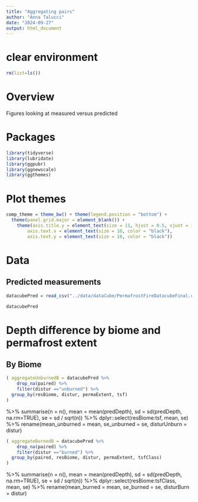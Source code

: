 ```yaml
---
title: "Aggregating pairs"
author: "Anna Talucci"
date: "2024-09-27"
output: html_document
---
```


# clear environment
```r
rm(list=ls())
```

# Overview
Figures looking at measured versus predicted


# Packages

```r
library(tidyverse)
library(lubridate)
library(ggpubr)
library(ggnewscale)
library(ggthemes)
```

# Plot themes
```r
comp_theme = theme_bw() + theme(legend.position = "bottom") +  
  theme(panel.grid.major = element_blank()) +
    theme(axis.title.y = element_text(size = 11, hjust = 0.5, vjust = 1.1),
        axis.text.x = element_text(size = 10, color = "black"),
        axis.text.y = element_text(size = 10, color = "black"))
```

# Data

## Predicted measurements

```r
datacubePred = read_csv("../data/dataCube/PermafrostFireDatacubeFinal.csv")
```

```r
datacubePred
```

# Depth difference by biome and permafrost extent

## By Biome

```r
( aggregateUnburnedB = datacubePred %>% 
    drop_na(paired) %>%
    filter(distur =="unburned") %>%
  group_by(resBiome, distur, permaExtent, tsf) 
)
```
%>%
  summarise(n = n(),
            mean = mean(predDepth),
            sd   = sd(predDepth, na.rm=TRUE),
            se   = sd / sqrt(n))  %>%
    dplyr::select(resBiome:tsf, mean, se) %>%
  rename(mean_unburned = mean, se_unburned = se, disturUnburn = distur)
```r
( aggregateBurnedB = datacubePred %>% 
    drop_na(paired) %>%
    filter(distur =="burned") %>%
  group_by(paired, resBiome, distur, permaExtent, tsfClass) 
)
```
%>%
  summarise(n = n(),
            mean = mean(predDepth),
            sd   = sd(predDepth, na.rm=TRUE),
            se   = sd / sqrt(n))  %>%
    dplyr::select(resBiome:tsfClass, mean, se) %>%
  rename(mean_burned = mean, se_burned = se, disturBurn = distur) 